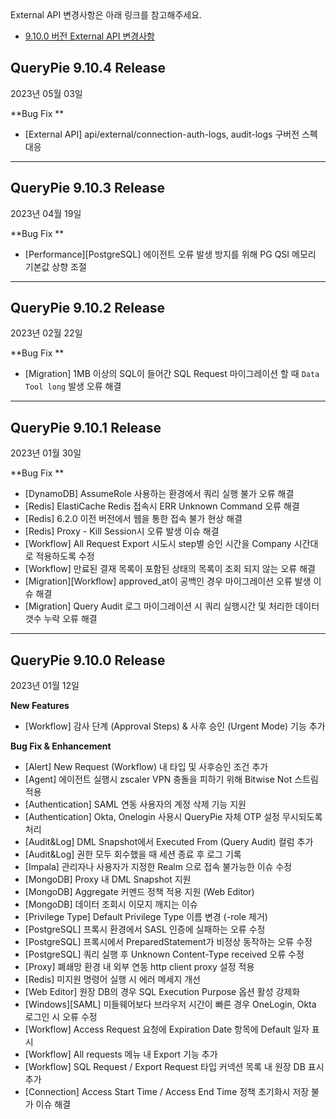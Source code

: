 


<Callout type="info">
External API 변경사항은 아래 링크를 참고해주세요.
</Callout>

* [9.10.0 버전 External API 변경사항](https://chequer.atlassian.net/wiki/spaces/QM/pages/544375624)



## QueryPie 9.10.4 Release
2023년 05월 03일

**Bug Fix **

* [External API] api/external/connection-auth-logs, audit-logs 구버전 스펙 대응

---

## QueryPie 9.10.3 Release
2023년 04월 19일

**Bug Fix **

* [Performance][PostgreSQL] 에이전트 오류 발생 방지를 위해 PG QSI 메모리 기본값 상향 조절

---

## QueryPie 9.10.2 Release
2023년 02월 22일

**Bug Fix **

* [Migration] 1MB 이상의 SQL이 들어간 SQL Request 마이그레이션 할 때 `Data Tool long` 발생 오류 해결

---

## QueryPie 9.10.1 Release
2023년 01월 30일

**Bug Fix **

* [DynamoDB] AssumeRole 사용하는 환경에서 쿼리 실행 불가 오류 해결
* [Redis] ElastiCache Redis 접속시 ERR Unknown Command 오류 해결
* [Redis] 6.2.0 이전 버전에서 웹을 통한 접속 불가 현상 해결
* [Redis] Proxy - Kill Session시 오류 발생 이슈 해결
* [Workflow] All Request Export 시도시 step별 승인 시간을 Company 시간대로 적용하도록 수정
* [Workflow] 만료된 결재 목록이 포함된 상태의 목록이 조회 되지 않는 오류 해결
* [Migration][Workflow] approved_at이 공백인 경우 마이그레이션 오류 발생 이슈 해결
* [Migration] Query Audit 로그 마이그레이션 시 쿼리 실행시간 및 처리한 데이터 갯수 누락 오류 해결

---

## QueryPie 9.10.0 Release
2023년 01월 12일

**New Features**

* [Workflow] 감사 단계 (Approval Steps) & 사후 승인 (Urgent Mode) 기능 추가

**Bug Fix & Enhancement**

* [Alert] New Request (Workflow) 내 타입 및 사후승인 조건 추가
* [Agent] 에이전트 실행시 zscaler VPN 충돌을 피하기 위해 Bitwise Not 스트림 적용
* [Authentication] SAML 연동 사용자의 계정 삭제 기능 지원 
* [Authentication] Okta, Onelogin 사용시 QueryPie 자체 OTP 설정 무시되도록 처리 
* [Audit&Log] DML Snapshot에서 Executed From (Query Audit) 컬럼 추가
* [Audit&Log] 권한 모두 회수했을 때 세션 종료 후 로그 기록
* [Impala] 관리자나 사용자가 지정한 Realm 으로 접속 불가능한 이슈 수정
* [MongoDB] Proxy 내 DML Snapshot 지원
* [MongoDB] Aggregate 커멘드 정책 적용 지원 (Web Editor)
* [MongoDB] 데이터 조회시 이모지 깨지는 이슈
* [Privilege Type] Default Privilege Type 이름 변경 (-role 제거)
* [PostgreSQL] 프록시 환경에서 SASL 인증에 실패하는 오류 수정
* [PostgreSQL] 프록시에서 PreparedStatement가 비정상 동작하는 오류 수정
* [PostgreSQL] 쿼리 실행 후 Unknown Content-Type received 오류 수정
* [Proxy] 폐쇄망 환경 내 외부 연동 http client proxy 설정 적용
* [Redis] 미지원 명령어 실행 시 에러 메세지 개선
* [Web Editor] 원장 DB의 경우 SQL Execution Purpose 옵션 활성 강제화
* [Windows][SAML] 미들웨어보다 브라우저 시간이 빠른 경우 OneLogin, Okta 로그인 시 오류 수정
* [Workflow] Access Request 요청에 Expiration Date 항목에 Default 일자 표시 
* [Workflow] All requests 메뉴 내 Export 기능 추가
* [Workflow] SQL Request / Export Request 타입 커넥션 목록 내 원장 DB 표시 추가
* [Connection] Access Start Time / Access End Time 정책 초기화시 저장 불가 이슈 해결


